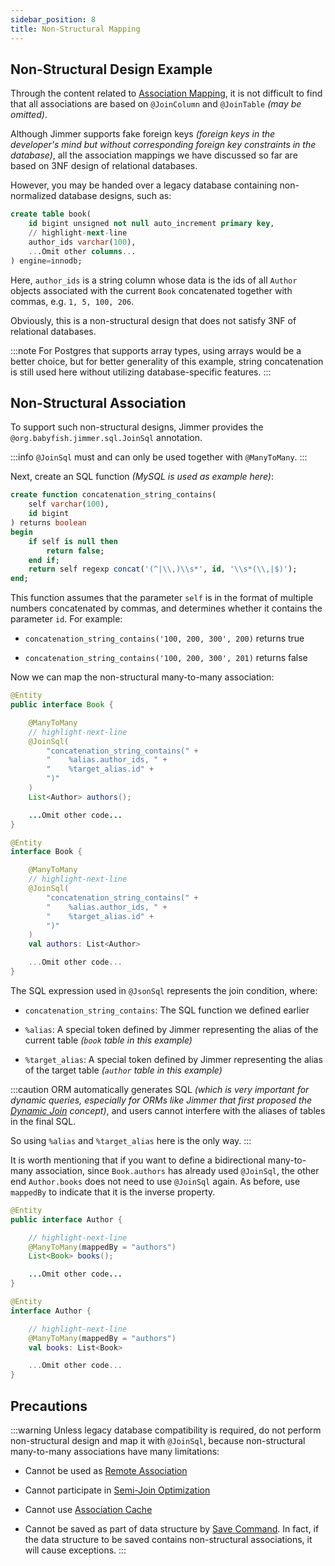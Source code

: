 ```yaml
---
sidebar_position: 8
title: Non-Structural Mapping
---
```



## Non-Structural Design Example  

Through the content related to [Association Mapping](../base/association), it is not difficult to find that all associations are based on `@JoinColumn` and `@JoinTable` *(may be omitted)*.

Although Jimmer supports fake foreign keys *(foreign keys in the developer's mind but without corresponding foreign key constraints in the database)*, all the association mappings we have discussed so far are based on 3NF design of relational databases.

However, you may be handed over a legacy database containing non-normalized database designs, such as:

```sql
create table book(
    id bigint unsigned not null auto_increment primary key,
    // highlight-next-line 
    author_ids varchar(100),
    ...Omit other columns...
) engine=innodb;
```

Here, `author_ids` is a string column whose data is the ids of all `Author` objects associated with the current `Book` concatenated together with commas, e.g. `1, 5, 100, 206`. 

Obviously, this is a non-structural design that does not satisfy 3NF of relational databases.

:::note
For Postgres that supports array types, using arrays would be a better choice, but for better generality of this example, string concatenation is still used here without utilizing database-specific features.
::: 

## Non-Structural Association

To support such non-structural designs, Jimmer provides the `@org.babyfish.jimmer.sql.JoinSql` annotation.

:::info
`@JoinSql` must and can only be used together with `@ManyToMany`.
:::

Next, create an SQL function *(MySQL is used as example here)*:

```sql
create function concatenation_string_contains(
	self varchar(100),
	id bigint  
) returns boolean
begin
	if self is null then
		return false;
	end if;
	return self regexp concat('(^|\\,)\\s*', id, '\\s*(\\,|$)'); 
end;
```

This function assumes that the parameter `self` is in the format of multiple numbers concatenated by commas, and determines whether it contains the parameter `id`. For example:

-   `concatenation_string_contains('100, 200, 300', 200)` returns true

-   `concatenation_string_contains('100, 200, 300', 201)` returns false

Now we can map the non-structural many-to-many association:

<Tabs groupId="language">
<TabItem value="java" label="Java">

```java title="Book.java" 
@Entity
public interface Book {

    @ManyToMany
    // highlight-next-line
    @JoinSql(
        "concatenation_string_contains(" +
        "    %alias.author_ids, " +
        "    %target_alias.id" + 
        ")"
    )
    List<Author> authors();

    ...Omit other code...
}
```

</TabItem>
<TabItem value="kotlin" label="Kotlin">  

```kotlin title="Book.kt"
@Entity
interface Book {

    @ManyToMany
    // highlight-next-line
    @JoinSql(
        "concatenation_string_contains(" +
        "    %alias.author_ids, " + 
        "    %target_alias.id" +
        ")"
    )
    val authors: List<Author>

    ...Omit other code...
}
```

</TabItem>
</Tabs>

The SQL expression used in `@JsonSql` represents the join condition, where:

-   `concatenation_string_contains`: The SQL function we defined earlier

-   `%alias`: A special token defined by Jimmer representing the alias of the current table *(`book` table in this example)*

-   `%target_alias`: A special token defined by Jimmer representing the alias of the target table *(`author` table in this example)* 

:::caution
ORM automatically generates SQL *(which is very important for dynamic queries, especially for ORMs like Jimmer that first proposed the [Dynamic Join](../../query/dynamic-join) concept)*, and users cannot interfere with the aliases of tables in the final SQL.

So using `%alias` and `%target_alias` here is the only way.
:::

It is worth mentioning that if you want to define a bidirectional many-to-many association, since `Book.authors` has already used `@JoinSql`, the other end `Author.books` does not need to use `@JoinSql` again. As before, use `mappedBy` to indicate that it is the inverse property.

<Tabs groupId="language">
<TabItem value="java" label="Java">

```java title="Author.java"
@Entity
public interface Author {

    // highlight-next-line
    @ManyToMany(mappedBy = "authors")
    List<Book> books();

    ...Omit other code... 
}
```

</TabItem>
<TabItem value="kotlin" label="Kotlin">

```kotlin title="Author.kt"
@Entity
interface Author {

    // highlight-next-line
    @ManyToMany(mappedBy = "authors")
    val books: List<Book>

    ...Omit other code...
}
```

</TabItem>
</Tabs>

## Precautions

:::warning
Unless legacy database compatibility is required, do not perform non-structural design and map it with `@JoinSql`, because non-structural many-to-many associations have many limitations:

-   Cannot be used as [Remote Association](./remote)

-   Cannot participate in [Semi-Join Optimization](../../query/dynamic-join/optimization) 

-   Cannot use [Association Cache](../../cache/cache-type/association)

-   Cannot be saved as part of data structure by [Save Command](../../mutation/save-command). In fact, if the data structure to be saved contains non-structural associations, it will cause exceptions.
:::
